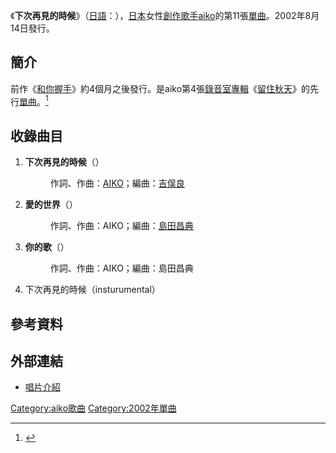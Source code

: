{{Infobox Single
|Name       = 下次再見的時候<br />{{lang|ja|今度までには}}
|Artist     = [[aiko|aiko]]
|Album      = [[留住秋天|留住秋天]]
|Released   = 2002年8月14日
|Format     = 
|Recorded   = 
|Genre      = [[J-POP|J-POP]]
|Length     = 
|Label      = [[PONY_CANYON|PONY CANYON]]
|Writer     = [[aiko|AIKO]]
|Producer   = [[島田昌典|島田昌典]]、[[吉俣良|吉俣良]]
|Reviews    = 
|Chart position = * 週間最高排行第3位（[[Oricon公信榜|Oricon]]）
|Certification  =  * 金（[[日本唱片協會|日本唱片協會]]）
|Last single  = [[和你握手|和你握手]]<br />（2002年）
|This single  = '''下次再見的時候'''<br />（2002年）
|Next single  = [[蝴蝶結_(單曲)|蝴蝶結]]<br />（2003年）
}}
《'''下次再見的時候'''》（[[日語|日語]]：{{lang|ja|'''今度までには'''}}），[[日本|日本]]女性[[創作歌手|創作歌手]][[aiko|aiko]]的第11張[[單曲|單曲]]。2002年8月14日發行。

==簡介==
前作《[[和你握手|和你握手]]》約4個月之後發行。是aiko第4張[[錄音室專輯|錄音室專輯]]《[[留住秋天|留住秋天]]》的先行[[單曲|單曲]]。<ref>[http://oops-music.com/info/view_news.html?nid=4834 {{lang|ja|aiko、ニューシングル「今度までには」リリース}}]{{dead link|date=2017年11月 |bot=InternetArchiveBot |fix-attempted=yes }}</ref>

==收錄曲目==
# '''下次再見的時候'''（{{lang|ja|今度までには}}）
#: 作詞、作曲：[[aiko|AIKO]]；編曲：[[吉俣良|吉俣良]]
# '''愛的世界'''（{{lang|ja|愛の世界}}）
#: 作詞、作曲：AIKO；編曲：[[島田昌典|島田昌典]]
# '''你的歌'''（{{lang|ja|あなたの唄}}）
#: 作詞、作曲：AIKO；編曲：島田昌典
# 下次再見的時候（insturumental）

==參考資料==
{{Reflist}}

== 外部連結==
*[https://web.archive.org/web/20110908012533/http://hp.ponycanyon.co.jp/pchp/cgi-bin/PCHPM.pl?TRGID=PCHP_SKH_1010&CMD=DSP&DSP_SKHBNG=200200001154&DSP_SKHKETSEQ=001 唱片介紹]

{{aiko}}

{{DEFAULTSORT:Kondo made niwa}}
[[Category:aiko歌曲|Category:aiko歌曲]]
[[Category:2002年單曲|Category:2002年單曲]]
